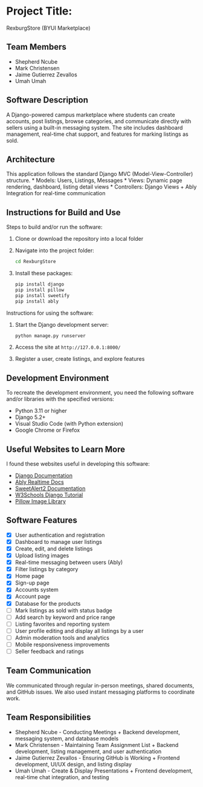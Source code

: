 # Project Title:

RexburgStore (BYUI Marketplace)

## Team Members
* Shepherd Ncube
* Mark Christensen
* Jaime Gutierrez Zevallos
* Umah Umah

## Software Description
A Django-powered campus marketplace where students can create accounts, post listings, browse categories, and communicate directly with sellers using a built-in messaging system. The site includes dashboard management, real-time chat support, and features for marking listings as sold.

## Architecture
This application follows the standard Django MVC (Model-View-Controller) structure.
* Models: Users, Listings, Messages
* Views: Dynamic page rendering, dashboard, listing detail views
* Controllers: Django Views + Ably Integration for real-time communication

## Instructions for Build and Use

Steps to build and/or run the software:

1. Clone or download the repository into a local folder  
2. Navigate into the project folder:  
   ```bash
   cd RexburgStore
   ```
3. Install these packages:
   ```bash
   pip install django
   pip install pillow          
   pip install sweetify        
   pip install ably             
   ```

Instructions for using the software:

1. Start the Django development server:  
   ```bash
   python manage.py runserver
   ```
2. Access the site at `http://127.0.0.1:8000/`
3. Register a user, create listings, and explore features

## Development Environment 

To recreate the development environment, you need the following software and/or libraries with the specified versions:

* Python 3.11 or higher
* Django 5.2+
* Visual Studio Code (with Python extension)
* Google Chrome or Firefox

## Useful Websites to Learn More

I found these websites useful in developing this software:

* [Django Documentation](https://docs.djangoproject.com/en/5.2/)
* [Ably Realtime Docs](https://ably.com/docs)
* [SweetAlert2 Documentation](https://sweetalert2.github.io/)
* [W3Schools Django Tutorial](https://www.w3schools.com/django/)
* [Pillow Image Library](https://pillow.readthedocs.io/en/stable/)

## Software Features
- [x] User authentication and registration
- [x] Dashboard to manage user listings
- [x] Create, edit, and delete listings
- [x] Upload listing images
- [x] Real-time messaging between users (Ably)
- [x] Filter listings by category
- [x] Home page
- [x] Sign-up page
- [x]  Accounts system
- [x] Account page
- [x] Database for the products
- [ ] Mark listings as sold with status badge
- [ ] Add search by keyword and price range
- [ ] Listing favorites and reporting system
- [ ] User profile editing and display all listings by a user
- [ ] Admin moderation tools and analytics
- [ ] Mobile responsiveness improvements
- [ ] Seller feedback and ratings

## Team Communication
We communicated through regular in-person meetings, shared documents, and GitHub issues. We also used instant messaging platforms to coordinate work.

## Team Responsibilities
* Shepherd Ncube - Conducting Meetings + Backend development, messaging system, and database models 
* Mark Christensen - Maintaining Team Assignment List + Backend development, listing management, and user authentication
* Jaime Gutierrez Zevallos - Ensuring GitHub is Working + Frontend development, UI/UX design, and listing display 
* Umah Umah - Create & Display Presentations + Frontend development, real-time chat integration, and testing